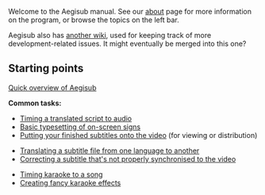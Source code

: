 Welcome to the Aegisub manual. See our [[About|about]] page for more information on the program, or browse the topics on the left bar.

Aegisub also has [[aegi:Main_Page|another wiki]], used for keeping track of more development-related issues. It might eventually be merged into this one?

== Starting points ==

[[Overview|Quick overview of Aegisub]]

'''Common tasks:'''

* [[Audio Timing Tutorial|Timing a translated script to audio]]
* [[Typesetting Tutorial|Basic typesetting of on-screen signs]]
* [[Attaching Subtitles Tutorial|Putting your finished subtitles onto the video]] (for viewing or distribution)

* [[Translation Assistant|Translating a subtitle file from one language to another]]
* [[Fix Timing Tutorial|Correcting a subtitle that's not properly synchronised to the video]]

* [[Karaoke Timing Tutorial|Timing karaoke to a song]]
* [[Karaoke Templater Tutorial 1|Creating fancy karaoke effects]]